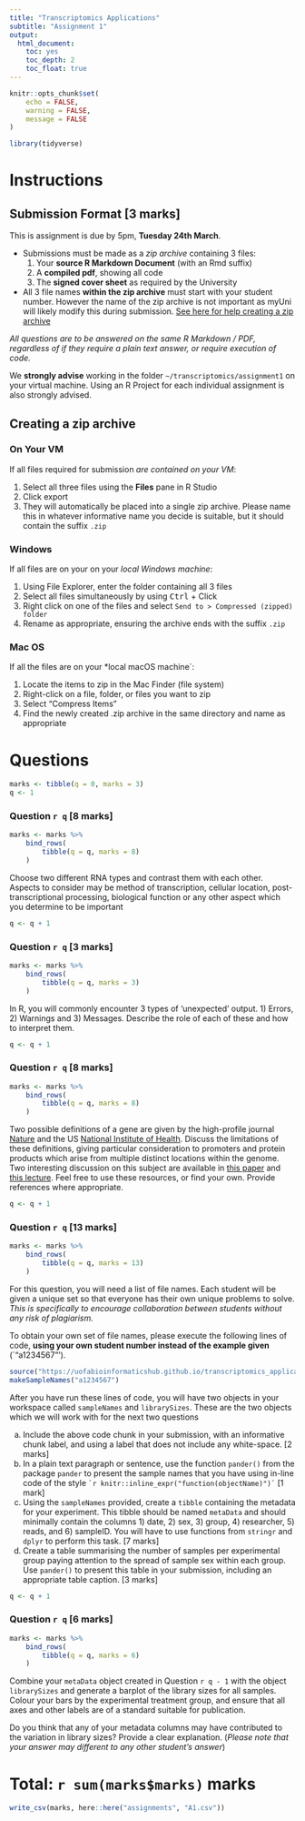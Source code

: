 ```yaml
---
title: "Transcriptomics Applications"
subtitle: "Assignment 1"
output: 
  html_document: 
    toc: yes
    toc_depth: 2
    toc_float: true
---
```


```r
knitr::opts_chunk$set(
    echo = FALSE, 
    warning = FALSE,
    message = FALSE
)
```

```r
library(tidyverse)
```


# Instructions

## Submission Format [3 marks]

This is assignment is due by 5pm, **Tuesday 24th March**.

- Submissions must be made as a *zip archive* containing 3 files:
    1. Your **source R Markdown Document** (with an Rmd suffix)
    2. A **compiled pdf**, showing all code
    3. The **signed cover sheet** as required by the University
- All 3 file names **within the zip archive** must start with your student number.
However the name of the zip archive is not important as myUni will likely modify this during submission. [See here for help creating a zip archive](#creating-a-zip-archive)
    
*All questions are to be answered on the same R Markdown / PDF, regardless of if they require a plain text answer, or require execution of code.*

We **strongly advise** working in the folder `~/transcriptomics/assignment1` on your virtual machine.
Using an R Project for each individual assignment is also strongly advised.

## Creating a zip archive {.tabset}

### On Your VM

If all files required for submission *are contained on your VM*:

1. Select all three files using the **Files** pane in R Studio
2. Click export
3. They will automatically be placed into a single zip archive. Please name this in whatever informative name you decide is suitable, but it should contain the suffix `.zip`

### Windows

If all files are on your on your *local Windows machine*:

1. Using File Explorer, enter the folder containing all 3 files
2. Select all files simultaneously by using <kbd>Ctrl</kbd> + Click
3. Right click on one of the files and select `Send to > Compressed (zipped) folder`
4. Rename as appropriate, ensuring the archive ends with the suffix `.zip`

### Mac OS

If all the files are on your *local macOS machine`:

1. Locate the items to zip in the Mac Finder (file system)
2. Right-click on a file, folder, or files you want to zip
3. Select “Compress Items”
4. Find the newly created .zip archive in the same directory and name as appropriate

# Questions

```r
marks <- tibble(q = 0, marks = 3)
q <- 1
```


### Question `r q` [8 marks]

```r
marks <- marks %>%
    bind_rows(
        tibble(q = q, marks = 8)
    )
```


Choose two different RNA types and contrast them with each other.
Aspects to consider may be method of transcription, cellular location, post-transcriptional processing, biological function or any other aspect which you determine to be important

```r
q <- q + 1
```

### Question `r q` [3 marks]

```r
marks <- marks %>%
    bind_rows(
        tibble(q = q, marks = 3)
    )
```


In R, you will commonly encounter 3 types of 'unexpected' output.
1) Errors, 2) Warnings and 3) Messages.
Describe the role of each of these and how to interpret them.

```r
q <- q + 1
```

### Question `r q` [8 marks]

```r
marks <- marks %>%
    bind_rows(
        tibble(q = q, marks = 8)
    )
```


Two possible definitions of a gene are given by the high-profile journal [Nature](https://www.nature.com/scitable/definition/gene-29/) and the US [National Institute of Health](https://ghr.nlm.nih.gov/primer/basics/gene).
Discuss the limitations of these definitions, giving particular consideration to promoters and protein products which arise from multiple distinct locations within the genome.
Two interesting discussion on this subject are available in [this paper](https://www.genetics.org/content/205/4/1353) and [this lecture](https://youtu.be/TiaQG0UZPAU).
Feel free to use these resources, or find your own.
Provide references where appropriate.

```r
q <- q + 1
```

### Question `r q` [13 marks]

```r
marks <- marks %>%
    bind_rows(
        tibble(q = q, marks = 13)
    )
```


For this question, you will need a list of file names.
Each student will be given a unique set so that everyone has their own unique problems to solve.
*This is specifically to encourage collaboration between students without any risk of plagiarism.*

To obtain your own set of file names, please execute the following lines of code, **using your own student number instead of the example given** (`"a1234567"').

```r
source("https://uofabioinformaticshub.github.io/transcriptomics_applications/assignments/A1Funs.R")
makeSampleNames("a1234567")
```


After you have run these lines of code, you will have two objects in your workspace called `sampleNames` and `librarySizes`.
These are the two objects which we will work with for the next two questions

a. Include the above code chunk in your submission, with an informative chunk label, and using a label that does not include any white-space. [2 marks]
b. In a plain text paragraph or sentence, use the function `pander()` from the package `pander` to present the sample names that you have using in-line code of the style `` `r knitr::inline_expr("function(objectName)")` `` [1 mark]
c. Using the `sampleNames` provided, create a `tibble` containing the metadata for your experiment. This tibble should be named `metaData` and should minimally contain the columns 1) date, 2) sex, 3) group, 4) researcher, 5) reads, and 6) sampleID. You will have to use functions from `stringr` and `dplyr` to perform this task. [7 marks]
d. Create a table summarising the number of samples per experimental group paying attention to the spread of sample sex within each group. Use `pander()` to present this table in your submission, including an appropriate table caption. [3 marks]


```r
q <- q + 1
```

### Question `r q` [6 marks]

```r
marks <- marks %>%
    bind_rows(
        tibble(q = q, marks = 6)
    )
```

Combine your `metaData` object created in Question `r q - 1` with the object `librarySizes` and generate a barplot of the library sizes for all samples.
Colour your bars by the experimental treatment group, and ensure that all axes and other labels are of a standard suitable for publication.

Do you think that any of your metadata columns may have contributed to the variation in library sizes? Provide a clear explanation. (*Please note that your answer may different to any other student's answer*)


# Total: `r sum(marks$marks)` marks

```r
write_csv(marks, here::here("assignments", "A1.csv"))
```


